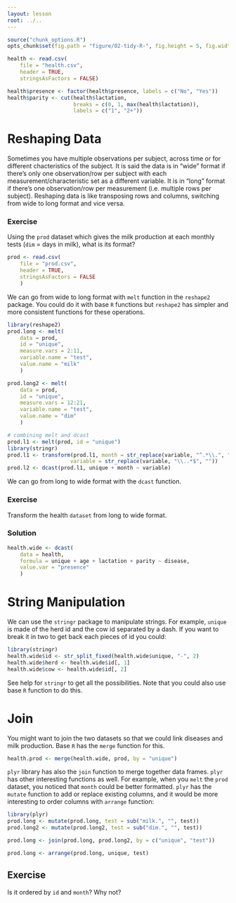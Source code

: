 ```yaml
---
layout: lesson
root: ../..
---
```


```r
source("chunk_options.R")
opts_chunk$set(fig.path = "figure/02-tidy-R-", fig.height = 5, fig.width = 10)
```

```r
health <- read.csv(
    file = "health.csv",
    header = TRUE,
    stringsAsFactors = FALSE)

health$presence <- factor(health$presence, labels = c("No", "Yes"))
health$parity <- cut(health$lactation,
                     breaks = c(0, 1, max(health$lactation)),
                     labels = c("1", "2+"))
```

# Reshaping Data

Sometimes you have multiple observations per subject, across time or for
different chacteristics of the subject. It is said the data is in "wide" format
if there's only one observation/row per subject with each
measurement/characteristic set as a different variable. It is in "long" format
if there's one observation/row per measurement (i.e. multiple rows per
subject). Reshaping data is like transposing rows and columns, switching from
wide to long format and vice versa.

### Exercise

Using the `prod` dataset which gives the milk production at each monthly tests
(`dim` = days in milk), what is its format?

```r
prod <- read.csv(
    file = "prod.csv",
    header = TRUE,
    stringsAsFactors = FALSE
    )
```

We can go from wide to long format with `melt` function in the
`reshape2` package. You could do it with base `R` functions but `reshape2` has
simpler and more consistent functions for these operations.

```r
library(reshape2)
prod.long <- melt(
    data = prod,
    id = "unique",
    measure.vars = 2:11,
    variable.name = "test",
    value.name = "milk"
    )

prod.long2 <- melt(
    data = prod,
    id = "unique",
    measure.vars = 12:21,
    variable.name = "test",
    value.name = "dim"
    )

# combining melt and dcast
prod.l1 <- melt(prod, id = "unique")
library(stringr)
prod.l1 <- transform(prod.l1, month = str_replace(variable, "^.*\\.", ""),
                    variable = str_replace(variable, "\\..*$", ""))
prod.l2 <- dcast(prod.l1, unique + month ~ variable)
```

We can go from long to wide format with the `dcast` function.

### Exercise

Transform the health `dataset` from long to wide format.

### Solution

```r
health.wide <- dcast(
    data = health,
    formula = unique + age + lactation + parity ~ disease,
    value.var = "presence"
    )
```

# String Manipulation

We can use the `stringr` package to manipulate strings. For example, `unique` is
made of the herd id and the cow id separated by a dash. If you want to break it
in two to get back each pieces of id you could:

```r
library(stringr)
health.wide$id <- str_split_fixed(health.wide$unique, "-", 2)
health.wide$herd <- health.wide$id[, 1]
health.wide$cow <- health.wide$id[, 2]
```

See help for `stringr` to get all the possibilities. Note that you could also
use base `R` function to do this.


# Join

You might want to join the two datasets so that we could link diseases and milk
production. Base `R` has the `merge` function for this.

```r
health.prod <- merge(health.wide, prod, by = "unique")
```

`plyr` library has also the `join` function to merge together data
frames. `plyr` has other interesting functions as well. For example, when you
`melt` the `prod` dataset, you noticed that `month` could be better
formatted. `plyr` has the `mutate` function to add or replace existing columns,
and it would be more interesting to order columns with `arrange` function:

```r
library(plyr)
prod.long <- mutate(prod.long, test = sub("milk.", "", test))
prod.long2 <- mutate(prod.long2, test = sub("dim.", "", test))

prod.long <- join(prod.long, prod.long2, by = c("unique", "test"))

prod.long <- arrange(prod.long, unique, test)
```

## Exercise

Is it ordered by `id` and `month`? Why not?
